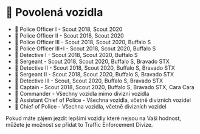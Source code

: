 
# 🚓 Povolená vozidla

- 👮 Police Officer I - Scout 2018, Scout 2020
- 👮 Police Officer II - Scout 2018, Scout 2020
- 👮 Police Officer III - Scout 2018, Scout 2020, Buffalo S
- 👮 Police Officer III+I - Scout 2018, Scout 2020, Buffalo S
- 👮 Detective I - Scout 2018, Scout 2020, Buffalo S
- 👮 Sergeant - Scout 2018, Scout 2020, Buffalo S, Bravado STX
- 👮 Detective II - Scout 2018, Scout 2020, Buffalo S, Bravado STX
- 👮 Sergeant II - Scout 2018, Scout 2020, Buffalo S, Bravado STX
- 👮 Detective III - Scout, Scout 2020, Buffalo S, Bravado STX
- 👮 Captain - Scout 2018, Scout 2020, Buffalo S, Bravado STX, Cara Cara
- 👮 Commander - Všechny vozidla mimo divizní vozidla
- 👮 Assistant Chief of Police - Všechna vozidla, včetně divizních vozidel
- 👮 Chief of Police - Všechna vozidla, včetně divizních vozidel

<Callout type="info" emoji="🚓">
  Pokud máte zájem jezdit lepšími vozidly které nejsou na Vaši hodnost, můžete
  je možnost se přidat to Traffic Enforcement Divize.
</Callout>
